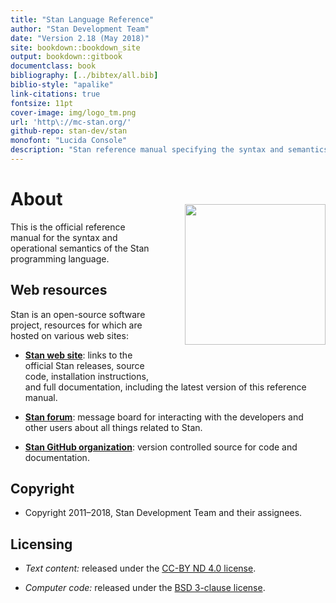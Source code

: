 ```yaml
---
title: "Stan Language Reference"
author: "Stan Development Team"
date: "Version 2.18 (May 2018)"
site: bookdown::bookdown_site
output: bookdown::gitbook
documentclass: book
bibliography: [../bibtex/all.bib]
biblio-style: "apalike"
link-citations: true
fontsize: 11pt
cover-image: img/logo_tm.png
url: 'http\://mc-stan.org/'
github-repo: stan-dev/stan
monofont: "Lucida Console"
description: "Stan reference manual specifying the syntax and semantics of the Stan programming language."
---
```


# About {-}

<img style="float:right; margin: -2em 0em 4em 4em" src="img/logo_tm.png" width="225"></img>

This is the official reference manual for the syntax and operational
semantics of the Stan programming language.

## Web resources {-}

Stan is an open-source software project, resources for which are
hosted on various web sites:

* [**Stan web site**](http://mc-stan.org/): links to
the official Stan releases, source code, installation instructions,
and full documentation, including the latest version of this reference manual.

* [**Stan forum**](http://discourse.mc-stan.org): message board
for interacting with the developers and other users about
all things related to Stan.

* [**Stan GitHub organization**](https://github.com/stan-dev/stan):
version controlled source for code and documentation.


## Copyright {-}

* Copyright 2011--2018, Stan Development Team and their assignees.


## Licensing {-}

* *Text content:*  released under the [CC-BY ND 4.0 license](https://creativecommons.org/licenses/by-nd/4.0/legalcode).

* *Computer code:*  released under the [BSD 3-clause license](https://opensource.org/licenses/BSD-3-Clause).
